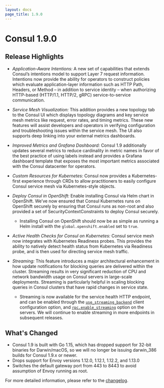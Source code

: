 ```yaml
---
layout: docs
page_title: 1.9.0
---
```


# Consul 1.9.0

## Release Highlights

- *Application-Aware Intentions:* A new set of capabilities that extends Consul’s intentions model to support Layer 7 request information. Intentions now provide the ability for operators to construct policies which evaluate application-layer information such as HTTP Path, Headers, or Method – in addition to service identity – when authorizing HTTP-based (HTTP/1.1, HTTP/2, gRPC) service-to-service communication.

- *Service Mesh Visualization:* This addition provides a new topology tab to the Consul UI which displays topology diagrams and key service mesh metrics like request, error rates, and timing metrics. These new features will assist developers and operators in verifying configuration and troubleshooting issues within the service mesh. The UI also supports deep linking into your external metrics dashboards.

- *Improved Metrics and Grafana Dashboard:* Consul 1.9 additionally updates several metrics to reduce cardinality in metric names in favor of the best practice of using labels instead and provides a Grafana dashboard template that exposes the most important metrics associated with the Consul datacenter for operators.

- *Custom Resources for Kubernetes:* Consul now provides a Kubernetes-first experience through CRDs to allow practitioners to easily configure Consul service mesh via Kubernetes-style objects.

- *Deploy Consul in OpenShift:* Enable installing Consul via Helm chart in OpenShift. We’ve now ensured that Consul Kubernetes runs on OpenShift securely by ensuring that Consul runs as non-root and also provided a set of SecurityContextConstraints to deploy Consul securely.
  - Installing Consul on OpenShift should now be as simple as running a Helm install with the `global.openshift.enabled` set to `true`.

- *Active Health Checks for Consul on Kubernetes:* Consul service mesh now integrates with Kubernetes Readiness probes. This provides the ability to natively detect health status from Kubernetes via Readiness probe, and is then used for directing service mesh traffic.

- *Streaming:* This feature introduces a major architectural enhancement in how update notifications for blocking queries are delivered within the cluster. Streaming results in very significant reduction of CPU and network bandwidth usage on Consul servers in large-scale deployments. Streaming is particularly helpful in scaling blocking queries in Consul clusters that have rapid changes in service state.
  - Streaming is now available for the service health HTTP endpoint, and can be enabled through the [`use_streaming_backend`](https://www.consul.io/docs/agent/options#use_streaming_backend) client configuration option, and [`rpc.enable_streaming`](https://www.consul.io/docs/agent/options#rpc_enable_streaming) option on the servers. We will continue to enable streaming in more endpoints in subsequent releases.

## What's Changed

- Consul 1.9 is built with Go 1.15, which has dropped support for 32-bit binaries for Darwin/macOS, so we will no longer be issuing darwin_386 builds for Consul 1.9.x or newer.
- Drops support for Envoy versions 1.12.0, 1.12.1, 1.12.2, and 1.13.0
- Switches the default gateway port from 443 to 8443 to avoid assumption of Envoy running as root.

For more detailed information, please refer to the [changelog](https://github.com/hashicorp/consul/blob/master/CHANGELOG.md#190-november-24-2020).
